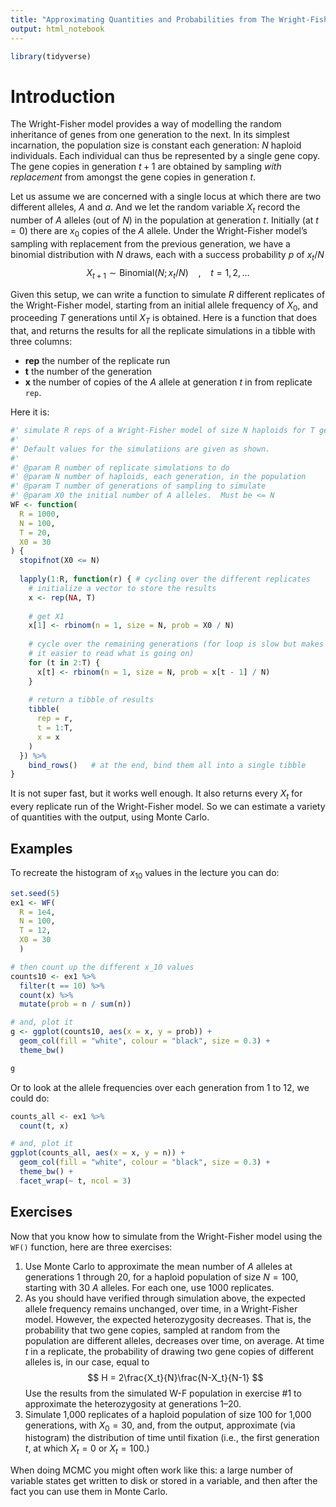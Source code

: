 ```yaml
---
title: "Approximating Quantities and Probabilities from The Wright-Fisher Model"
output: html_notebook
---
```


```r
library(tidyverse)
```

# Introduction

The Wright-Fisher model provides a way of modelling the random inheritance of
genes from one generation to the next.  In its simplest incarnation, the population size
is constant each generation: $N$ haploid individuals.  Each individual can thus be
represented by a single gene copy.  The gene copies in generation $t+1$ are obtained
by sampling _with replacement_ from amongst the gene copies in generation $t$.

Let us assume we are concerned with a single locus at which there are two different
alleles, $A$ and $a$.  And we let the random variable $X_t$ record the number of
$A$ alleles (out of $N$) in the population at generation $t$.  Initially (at $t=0$)
there are $x_0$ copies of the $A$ allele. Under the Wright-Fisher model's
sampling with replacement from the previous generation, we have a binomial distribution with
$N$ draws, each with a success probability $p$ of $x_t/N$
$$
X_{t+1}  \sim \mathrm{Binomial}(N; x_t/N)~~~~,~~~~t = 1, 2, \ldots
$$

Given this setup, we can write a function to simulate $R$ different replicates of the Wright-Fisher
model, starting from an initial allele frequency of $X_0$, and proceeding $T$ generations until $X_T$
is obtained.  Here is a function that does that, and returns the results for all the replicate simulations
in a tibble with three columns:

- **rep** the number of the replicate run
- **t** the number of the generation
- **x** the number of copies of the $A$ allele at generation $t$ in from replicate `rep`.

Here it is:
```r
#' simulate R reps of a Wright-Fisher model of size N haploids for T generations from an initial allele count of X0
#'
#' Default values for the simulatiions are given as shown.
#'
#' @param R number of replicate simulations to do
#' @param N number of haploids, each generation, in the population
#' @param T number of generations of sampling to simulate
#' @param X0 the initial number of A alleles.  Must be <= N
WF <- function(
  R = 1000,
  N = 100,
  T = 20,
  X0 = 30
) {
  stopifnot(X0 <= N)
  
  lapply(1:R, function(r) { # cycling over the different replicates
    # initialize a vector to store the results
    x <- rep(NA, T)
    
    # get X1
    x[1] <- rbinom(n = 1, size = N, prob = X0 / N)
    
    # cycle over the remaining generations (for loop is slow but makes
    # it easier to read what is going on)
    for (t in 2:T) {
      x[t] <- rbinom(n = 1, size = N, prob = x[t - 1] / N)
    }
    
    # return a tibble of results
    tibble(
      rep = r,
      t = 1:T,
      x = x
    )
  }) %>%
    bind_rows()   # at the end, bind them all into a single tibble
}
```

It is not super fast, but it works well enough. It also returns every $X_t$ for every replicate
run of the Wright-Fisher model. So we can estimate a variety of quantities with the output, using
Monte Carlo.

## Examples

To recreate the histogram of $x_{10}$ values in the lecture you can do:
```r
set.seed(5)
ex1 <- WF(
  R = 1e4,
  N = 100,
  T = 12,
  X0 = 30
  )

# then count up the different x_10 values
counts10 <- ex1 %>%
  filter(t == 10) %>%
  count(x) %>%
  mutate(prob = n / sum(n))

# and, plot it
g <- ggplot(counts10, aes(x = x, y = prob)) + 
  geom_col(fill = "white", colour = "black", size = 0.3) +
  theme_bw()

g
```

Or to look at the allele frequencies over each generation from 1 to 12, we could do:
```r
counts_all <- ex1 %>%
  count(t, x)

# and, plot it
ggplot(counts_all, aes(x = x, y = n)) + 
  geom_col(fill = "white", colour = "black", size = 0.3) +
  theme_bw() +
  facet_wrap(~ t, ncol = 3)
```

## Exercises

Now that you know how to simulate from the Wright-Fisher model using the `WF()` function,
here are three exercises:

1. Use Monte Carlo to approximate the mean number of $A$ alleles at generations 1 through 20,
for a haploid population of size $N = 100$, starting with 30 $A$ alleles.
For each one, use 1000 replicates.
1. As you should have verified through simulation above, the expected allele frequency
remains unchanged, over time, in a Wright-Fisher model.  However, the expected heterozygosity
decreases.  That is, the probability that two gene copies, sampled at random from the population
are different alleles, decreases over time, on average.  At time $t$ in a replicate, the
probability of drawing two gene copies of different alleles is, in our case, equal to
$$
H = 2\frac{X_t}{N}\frac{N-X_t}{N-1}
$$
Use the results from the simulated W-F population in exercise #1 to approximate the
heterozygosity at generations 1--20.
1. Simulate 1,000 replicates of a haploid population of size 100 for 1,000 generations,
with $X_0 = 30$, and, from the output, approximate (via histogram) the distribution of time until fixation
(i.e., the first generation $t$, at which $X_t = 0$ or $X_t = 100$.)

When doing MCMC you might often work like this: a large number of variable states get
written to disk or stored in a variable, and then after the fact you can use them in
Monte Carlo.